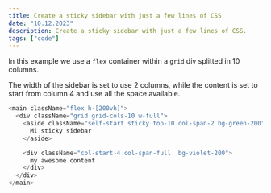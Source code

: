 ```yaml
---
title: Create a sticky sidebar with just a few lines of CSS
date: "10.12.2023"
description: Create a sticky sidebar with just a few lines of CSS.
tags: ["code"]
---
```


In this example we use a `flex` container within a `grid` div splitted in 10 columns.

The width of the sidebar is set to use 2 columns, while the content is set to start from column 4 and use all the space available.

```js
<main className="flex h-[200vh]">
  <div className="grid grid-cols-10 w-full">
    <aside className="self-start sticky top-10 col-span-2 bg-green-200">
      Mi sticky sidebar
    </aside>

    <div className="col-start-4 col-span-full  bg-violet-200">
      my awesome content
    </div>
  </div>
</main>
```
